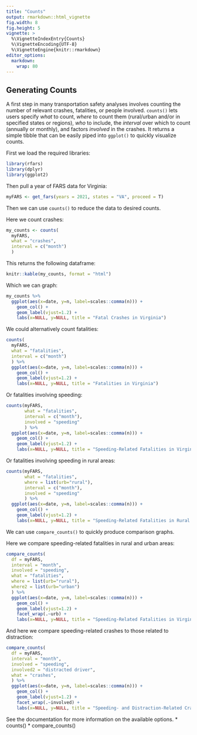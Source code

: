 ```yaml
---
title: "Counts"
output: rmarkdown::html_vignette
fig.width: 8
fig.height: 5
vignette: >
  %\VignetteIndexEntry{Counts}
  %\VignetteEncoding{UTF-8}
  %\VignetteEngine{knitr::rmarkdown}
editor_options: 
  markdown: 
    wrap: 80
---
```


## Generating Counts

A first step in many transportation safety analyses involves counting the number
of relevant crashes, fatalities, or people involved. `counts()` lets users
specify *what* to count, *where* to count them (rural/urban and/or in specified
states or regions), *who* to include, the *interval* over which to count 
(annually or monthly), and factors *involved* in the crashes. It
returns a simple tibble that can be easily piped into `ggplot()` to quickly
visualize counts.

First we load the required libraries:

```r
library(rfars)
library(dplyr)
library(ggplot2)
```

Then pull a year of FARS data for Virginia:

```r
myFARS <- get_fars(years = 2021, states = "VA", proceed = T)
```

Then we can use `counts()` to reduce the data to desired counts.

Here we count crashes:

```r
my_counts <- counts(
  myFARS,
  what = "crashes",
  interval = c("month")
  )
```

This returns the following dataframe:

```r
knitr::kable(my_counts, format = "html")
```

Which we can graph:

```r
my_counts %>%
  ggplot(aes(x=date, y=n, label=scales::comma(n))) + 
    geom_col() + 
    geom_label(vjust=1.2) +
    labs(x=NULL, y=NULL, title = "Fatal Crashes in Virginia")
```

We could alternatively count fatalities:

```r
counts(
  myFARS,
  what = "fatalities",
  interval = c("month")
  ) %>%
  ggplot(aes(x=date, y=n, label=scales::comma(n))) + 
    geom_col() + 
    geom_label(vjust=1.2) +
    labs(x=NULL, y=NULL, title = "Fatalities in Virginia")
```

Or fatalities involving speeding:

```r
counts(myFARS,
       what = "fatalities",
       interval = c("month"),
       involved = "speeding"
       ) %>%
  ggplot(aes(x=date, y=n, label=scales::comma(n))) + 
    geom_col() + 
    geom_label(vjust=1.2) +
    labs(x=NULL, y=NULL, title = "Speeding-Related Fatalities in Virginia")
```

Or fatalities involving speeding in rural areas:

```r
counts(myFARS,
       what = "fatalities",
       where = list(urb="rural"),
       interval = c("month"),
       involved = "speeding"
       ) %>%
  ggplot(aes(x=date, y=n, label=scales::comma(n))) + 
    geom_col() + 
    geom_label(vjust=1.2) +
    labs(x=NULL, y=NULL, title = "Speeding-Related Fatalities in Rural Virginia")
```

We can use `compare_counts()` to quickly produce comparison graphs.

Here we compare speeding-related fatalities in rural and urban areas:

```r
compare_counts(
  df = myFARS,
  interval = "month",
  involved = "speeding",
  what = "fatalities",
  where = list(urb="rural"),
  where2 = list(urb="urban")
  ) %>%
  ggplot(aes(x=date, y=n, label=scales::comma(n))) + 
    geom_col() + 
    geom_label(vjust=1.2) +
    facet_wrap(.~urb) +
    labs(x=NULL, y=NULL, title = "Speeding-Related Fatalities in Virginia", fill=NULL)
```

And here we compare speeding-related crashes to those related to distraction:

```r
compare_counts(
  df = myFARS,
  interval = "month",
  involved = "speeding",
  involved2 = "distracted driver",
  what = "crashes",
  ) %>%
  ggplot(aes(x=date, y=n, label=scales::comma(n))) + 
    geom_col() + 
    geom_label(vjust=1.2) +
    facet_wrap(.~involved) +
    labs(x=NULL, y=NULL, title = "Speeding- and Distraction-Related Crashes in Virginia", fill=NULL)
```

See the documentation for more information on the available options.
* counts()
* compare_counts()
